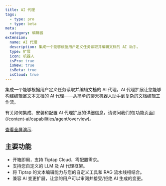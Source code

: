 ```yaml
---
title: AI 代理
tags:
  - type: pro
  - type: beta
meta:
  category: 编辑器
extension:
  name: AI 代理
  description: 集成一个能够根据用户定义任务读取并编辑文档的 AI 助手。
  type: 扩展
  icon: 机器人
  isPro: true
  isNew: true
  isBeta: true
  isCloud: true
---
```



集成一个能够根据用户定义任务读取并编辑文档的 AI 代理。AI 代理扩展让您能够构建编辑富文本文档的 AI 代理——从简单的聊天机器人助手到复杂的文档编辑工作流。

<Callout title="更多详情" variant="hint">
  有关如何集成、安装和配置 AI 代理扩展的详细信息，请访问我们的[功能页面](/content-ai/capabilities/agent/overview)。
</Callout>

<CodeDemo
  isPro
  path="/Extensions/AiAgent"
  src="https://develop--tiptap-pro.netlify.app/preview/Extensions/AiAgent"
/>

[查看全屏演示](https://ai-agent.tiptap.dev).

## 主要功能

- 开箱即用，支持 Tiptap Cloud，零配置需求。
- 支持您自定义的 LLM 及 AI 代理框架。
- 将 Tiptap 的文本编辑能力与您的自定义工具和 RAG 流水线相结合。
- 兼容 AI 变更扩展，让您的用户可以审阅并接受/拒绝 AI 生成的变更。
